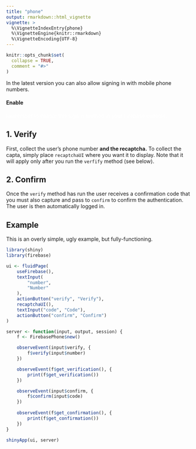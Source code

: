 ```yaml
---
title: "phone"
output: rmarkdown::html_vignette
vignette: >
  %\VignetteIndexEntry{phone}
  %\VignetteEngine{knitr::rmarkdown}
  %\VignetteEncoding{UTF-8}
---
```


```r
knitr::opts_chunk$set(
  collapse = TRUE,
  comment = "#>"
)
```

In the latest version you can also allow signing in with
mobile phone numbers.

<div class="alert alert-warning">
<h4>Enable</h4>
<p style="color:white;">
Remember to enable this sign in method in your Firebase
console.
</p>
</div>

## 1. Verify

First, collect the user's phone number __and the recaptcha.__
To collect the capta, simply place `recaptchaUI` where you want
it to display. Note that it will apply only after you run
the `verfify` method (see below).

## 2. Confirm

Once the `verify` method has run the user receives a confirmation
code that you must also capture and pass to `confirm` to confirm
the authentication. The user is then automatically logged in.

## Example

This is an overly simple, ugly example, but fully-functioning.

```r
library(shiny)
library(firebase)

ui <- fluidPage(
	useFirebase(),
	textInput(
		"number",
		"Number"
	),
	actionButton("verify", "Verify"),
	recaptchaUI(),
	textInput("code", "Code"),
	actionButton("confirm", "Confirm")
)

server <- function(input, output, session) {
	f <- FirebasePhone$new()

	observeEvent(input$verify, {
		f$verify(input$number)
	})

	observeEvent(f$get_verification(), {
		print(f$get_verification())
	})

	observeEvent(input$confirm, {
		f$confirm(input$code)
	})
	
	observeEvent(f$get_confirmation(), {
		print(f$get_confirmation())
	})
}

shinyApp(ui, server)
```